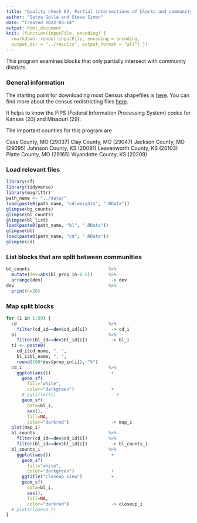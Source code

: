 ```yaml
---
title: "Quality check 02, Partial intersections of blocks and community districts"
author: "Satya Golla and Steve Simon"
date: "Created 2022-03-14"
output: html_document
knit: (function(inputFile, encoding) {
  rmarkdown::render(inputFile, encoding = encoding,
  output_dir = "../results", output_format = "all") })  
---
```


This program examines blocks that only partially intersect with community districts.

### General information

The starting point for downloading most Census shapefiles is [here][c_general]. You can find more about the census redistricting files [here][c_redistricting]. 

It helps to know the FIPS (Federal Information Processing System) codes for Kansas (20) and Missouri (29).

The important counties for this program are

Cass County, MO (29037)
Clay County, MO (29047)
Jackson County, MO (29095)
Johnson County, KS (20091)
Leavenworth County, KS (20103)
Platte County, MO (29165)
Wyandotte County, KS (20209)

### Load relevant files

```r
library(sf)
library(tidyverse)
library(magrittr)
path_name <- "../data/"
load(paste0(path_name, "cd-weights", ".RData"))
glimpse(bg_counts)
glimpse(bl_counts)
glimpse(bl_list)
load(paste0(path_name, "bl", ".RData"))
glimpse(bl)
load(paste0(path_name, "cd", ".RData"))
glimpse(cd)
```

### List blocks that are split between communities

```r
bl_counts                              %>%
  mutate(dev=abs(bl_prop_in-0.5))      %>%
  arrange(dev)                          -> dev
dev                                    %>%
  print(n=20)
```

### Map split blocks

```r
for (i in 1:50) {
  cd                                   %>%
    filter(cd_id==dev$cd_id[i])         -> cd_i
  bl                                   %>%
    filter(bl_id==dev$bl_id[i])         -> bl_i
  ti <- paste0(
    cd_i$cd_name, ", ",
    bl_i$bl_name, ", ",
    round(100*dev$prop_in[i]), "%")
  cd_i                                 %>%
    ggplot(aes())                       +
      geom_sf(
        fill="white", 
        color="darkgreen")              +
      # ggtitle(ti)                       +
      geom_sf(
        data=bl_i,
        aes(), 
        fill=NA,
        color="darkred")                -> map_i
  plot(map_i)
  bl_counts                            %>%
    filter(cd_id==dev$cd_id[i])        %>%
    filter(bl_id==dev$bl_id[i])         -> bl_counts_i
  bl_counts_i                          %>%
    ggplot(aes())                       +
      geom_sf(
        fill="white",
        color="darkgreen")              +
      ggtitle("Closeup view")           +
      geom_sf(
        data=bl_i,
        aes(), 
        fill=NA,
        color="darkred")                -> closeup_i
  # plot(closeup_i)
}
```

<!---Key census links go here--->

[c_general]: https://www.census.gov/geographies/mapping-files/time-series/geo/tiger-line-file.html

[c_redistricting]: https://www.census.gov/programs-surveys/decennial-census/about/rdo/summary-files.html
